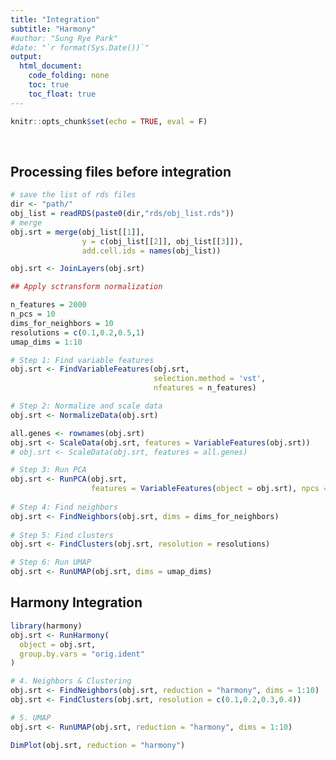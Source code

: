 ```yaml
---
title: "Integration"
subtitle: "Harmony"
#author: "Sung Rye Park"
#date: "`r format(Sys.Date())`"
output: 
  html_document:
    code_folding: none
    toc: true
    toc_float: true
---
```


```r
knitr::opts_chunk$set(echo = TRUE, eval = F)
```
<br>

## Processing files before integration

```r
# save the list of rds files 
dir <- "path/"
obj_list = readRDS(paste0(dir,"rds/obj_list.rds"))
# merge 
obj.srt = merge(obj_list[[1]], 
                y = c(obj_list[[2]], obj_list[[3]]), 
                add.cell.ids = names(obj_list))

obj.srt <- JoinLayers(obj.srt)
```

```r
## Apply sctransform normalization

n_features = 2000
n_pcs = 10
dims_for_neighbors = 10
resolutions = c(0.1,0.2,0.5,1)
umap_dims = 1:10

# Step 1: Find variable features
obj.srt <- FindVariableFeatures(obj.srt, 
                                selection.method = 'vst', 
                                nfeatures = n_features)

# Step 2: Normalize and scale data
obj.srt <- NormalizeData(obj.srt)

all.genes <- rownames(obj.srt)
obj.srt <- ScaleData(obj.srt, features = VariableFeatures(obj.srt))
# obj.srt <- ScaleData(obj.srt, features = all.genes)

# Step 3: Run PCA
obj.srt <- RunPCA(obj.srt, 
                  features = VariableFeatures(object = obj.srt), npcs = n_pcs)
  
# Step 4: Find neighbors
obj.srt <- FindNeighbors(obj.srt, dims = dims_for_neighbors)
  
# Step 5: Find clusters
obj.srt <- FindClusters(obj.srt, resolution = resolutions)

# Step 6: Run UMAP
obj.srt <- RunUMAP(obj.srt, dims = umap_dims)
```


## Harmony Integration

```r
library(harmony)
obj.srt <- RunHarmony(
  object = obj.srt, 
  group.by.vars = "orig.ident"
)

# 4. Neighbors & Clustering
obj.srt <- FindNeighbors(obj.srt, reduction = "harmony", dims = 1:10)
obj.srt <- FindClusters(obj.srt, resolution = c(0.1,0.2,0.3,0.4))

# 5. UMAP 
obj.srt <- RunUMAP(obj.srt, reduction = "harmony", dims = 1:10)
```


```r
DimPlot(obj.srt, reduction = "harmony")
```

